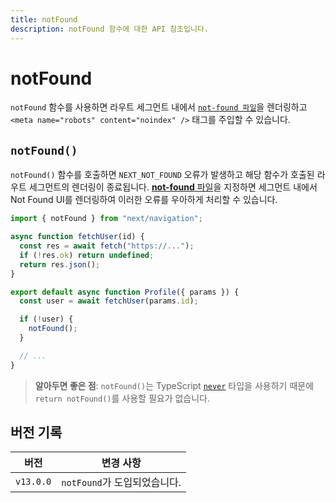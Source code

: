```yaml
---
title: notFound
description: notFound 함수에 대한 API 참조입니다.
---
```


# notFound

`notFound` 함수를 사용하면 라우트 세그먼트 내에서 [`not-found 파일`](/docs/app/api-reference/file-conventions/not-found)을 렌더링하고 `<meta name="robots" content="noindex" />` 태그를 주입할 수 있습니다.

## `notFound()`

`notFound()` 함수를 호출하면 `NEXT_NOT_FOUND` 오류가 발생하고 해당 함수가 호출된 라우트 세그먼트의 렌더링이 종료됩니다. [**not-found** 파일](/docs/app/api-reference/file-conventions/not-found)을 지정하면 세그먼트 내에서 Not Found UI를 렌더링하여 이러한 오류를 우아하게 처리할 수 있습니다.

```jsx filename="app/user/[id]/page.js"
import { notFound } from "next/navigation";

async function fetchUser(id) {
  const res = await fetch("https://...");
  if (!res.ok) return undefined;
  return res.json();
}

export default async function Profile({ params }) {
  const user = await fetchUser(params.id);

  if (!user) {
    notFound();
  }

  // ...
}
```

> **알아두면 좋은 점**: `notFound()`는 TypeScript [`never`](https://www.typescriptlang.org/docs/handbook/2/functions.html#never) 타입을 사용하기 때문에 `return notFound()`를 사용할 필요가 없습니다.

## 버전 기록

| 버전      | 변경 사항                    |
| --------- | ---------------------------- |
| `v13.0.0` | `notFound`가 도입되었습니다. |
